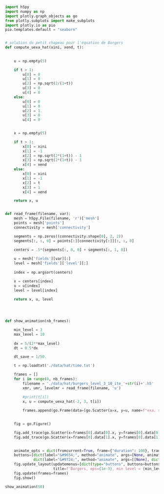 ```python
import h5py
import numpy as np
import plotly.graph_objects as go
from plotly.subplots import make_subplots
import plotly.io as pio
pio.templates.default = "seaborn"


# solution du petit chapeau pour l'équation de Burgers
def compute_uexa_hat(xini, xend, t):
    
    
    u = np.empty(5)

    if t > 1:
        u[0] = 0
        u[1] = 0
        u[2] = np.sqrt(2/(1+t))
        u[3] = 0
        u[4] = 0
    else:
        u[0] = 0
        u[1] = 0
        u[2] = 1.
        u[3] = 0
        u[4] = 0

    
    x = np.empty(5)

    if t > 1:
        x[0] = xini
        x[1] = -1
        x[2] = np.sqrt(2*(1+t)) - 1
        x[3] = np.sqrt(2*(1+t)) - 1
        x[4] = xend
    else:
        x[0] = xini
        x[1] = -1
        x[2] = t
        x[3] = 1
        x[4] = xend

    return x, u 


def read_frame(filename, var):
    mesh = h5py.File(filename, 'r')['mesh']
    points = mesh['points']
    connectivity = mesh['connectivity']

    segments = np.zeros((connectivity.shape[0], 2, 2))
    segments[:, :, 0] = points[:][connectivity[:]][:, :, 0]

    centers = .5*(segments[:, 0, 0] + segments[:, 1, 0])
    
    u = mesh['fields'][var][:]
    level = mesh['fields']['level'][:]
    
    index = np.argsort(centers)

    x = centers[index]    
    u = u[index]
    level = level[index]
    
    return x, u, level




def show_animation(nb_frames):

    min_level = 3
    max_level = 10
    
    dx = 5/(2**max_level)
    dt = 0.5*dx

    dt_save = 1/50.

    t = np.loadtxt('./data/hat/time.txt')

    frames = []
    for i in range(0, nb_frames):
        filename = './data/hat/burgers_level_3_10_ite_'+str(i)+'.h5'
        xmr, umr, levelmr = read_frame(filename, 'u')

        #print(t[i])        
        x, u = compute_uexa_hat(-2, 3, t[i])
        
        frames.append(go.Frame(data=[go.Scatter(x=x, y=u, name=f"exa. sol. (t = {t[i]:.5f})"), go.Scatter(x=xmr, y=umr, name="MR sol.")]))
                      

    fig = go.Figure()

    fig.add_trace(go.Scatter(x=frames[0].data[0].x, y=frames[0].data[0].y, name=f"exa. sol. (t = {t[0]:.5f})"))
    fig.add_trace(go.Scatter(x=frames[0].data[1].x, y=frames[0].data[1].y, mode='markers', name="MR sol. "))

    
    animate_opts = dict(fromcurrent=True, frame={"duration": 100}, transition={"duration": 0})
    buttons=[dict(label="&#9654;", method="animate", args=[None, animate_opts]),
             dict(label="&#9724;", method="animate", args=[[None], dict(mode="immediate")])]
    fig.update_layout(updatemenus=[dict(type="buttons", buttons=buttons, direction="left", x=0.5, y=-0.1)], 
                      title=f'Burgers, eps={1e-3}, min level = {min_level}, max level ={max_level}', height=650, legend=dict( font=dict(size=16), x=0.01, y=0.97, bgcolor='rgba(0,0,0,0)', tracegroupgap=250, groupclick="toggleitem"), width=1000)
    fig.update(frames=frames)
    fig.show()

show_animation(50)    
```